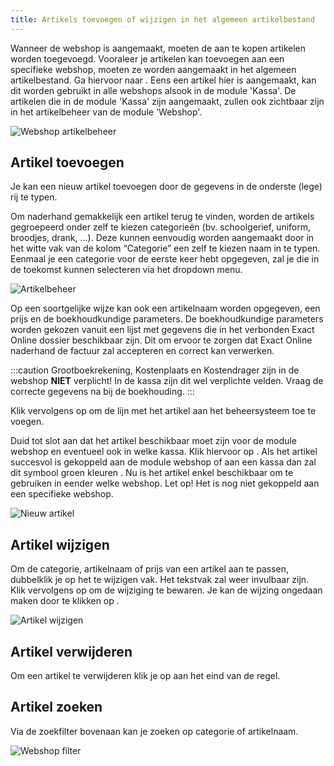 ```yaml
---
title: Artikels toevoegen of wijzigen in het algemeen artikelbestand
---
```


Wanneer de webshop is aangemaakt, moeten de aan te kopen artikelen worden toegevoegd. Vooraleer je artikelen kan toevoegen aan een specifieke webshop, moeten ze worden aangemaakt in het algemeen artikelbestand. Ga hiervoor naar <LegacyAction img="winkelwagen.png" text="Artikelbeheer" />. Eens een artikel hier is aangemaakt, kan dit worden gebruikt in alle webshops alsook in de module 'Kassa'. De artikelen die in de module 'Kassa' zijn aangemaakt, zullen ook zichtbaar zijn in het artikelbeheer van de module 'Webshop'. 

![Webshop artikelbeheer](./webshop_artikelbeheer.jpg)
## Artikel toevoegen

Je kan een nieuw artikel toevoegen door de gegevens in de onderste (lege) rij te typen. 

Om naderhand gemakkelijk een artikel terug te vinden, worden de artikels gegroepeerd onder zelf te kiezen categorieën (bv. schoolgerief, uniform, broodjes, drank, ...). Deze kunnen eenvoudig worden aangemaakt door in het witte vak van de kolom “Categorie” een zelf te kiezen naam in te typen. Eenmaal je een categorie voor de eerste keer hebt opgegeven, zal je die in de toekomst kunnen selecteren via het dropdown menu.

![Artikelbeheer](./artikelenbeheer.jpg)

Op een soortgelijke wijze kan ook een artikelnaam worden opgegeven, een prijs en de boekhoudkundige parameters. De boekhoudkundige parameters worden gekozen vanuit een lijst met gegevens die in het verbonden Exact Online dossier beschikbaar zijn. Dit om ervoor te zorgen dat Exact Online naderhand de factuur zal accepteren en correct kan verwerken.

:::caution
Grootboekrekening, Kostenplaats en Kostendrager zijn in de webshop **NIET** verplicht! In de kassa zijn dit wel verplichte velden. Vraag de correcte gegevens na bij de boekhouding. 
:::

Klik vervolgens op <LegacyAction img="plus.png" /> om de lijn met het artikel aan het beheersysteem toe te voegen.

Duid tot slot aan dat het artikel beschikbaar moet zijn voor de module webshop en eventueel ook in welke kassa. Klik hiervoor op <LegacyAction img="vinkjeGrijsRond.png" />.  Als het artikel succesvol is gekoppeld aan de module webshop of aan een kassa dan zal dit symbool groen kleuren <LegacyAction img="vinkjeGroenRond.png" />. Nu is het artikel enkel beschikbaar om te gebruiken in eender welke webshop. Let op! Het is nog niet gekoppeld aan een specifieke webshop. 

![Nieuw artikel](./webshop_nieuw_artikel1.jpg)

## Artikel wijzigen

Om de categorie, artikelnaam of prijs van een artikel aan te passen, dubbelklik je op het te wijzigen vak. Het tekstvak zal weer invulbaar zijn. Klik vervolgens op <LegacyAction img="potlood.png" /> om de wijziging te bewaren. Je kan de wijzing ongedaan maken door te klikken op <LegacyAction img="undo.png" />. 

![Artikel wijzigen](./webshop_artikel_wijzigen.jpg)

## Artikel verwijderen

Om een artikel te verwijderen klik je op <LegacyAction img="remove.png" /> aan het eind van de regel.

## Artikel zoeken

Via de zoekfilter bovenaan kan je zoeken op categorie of artikelnaam.

![Webshop filter](./webshop_filter.jpg)